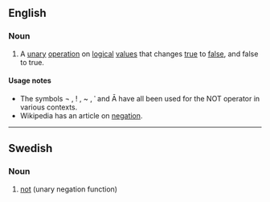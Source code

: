 {{see|not|nöt|nøt|nót|nốt|Not}}

==English==

===Noun===
{{en-noun}}

# {{mathematics}} {{logic}} A [[unary]] [[operation]] on [[logical]] [[value]]s that changes [[true]] to [[false]], and false to true.

====Usage notes====
* The symbols ¬ , ! , ~ , ˈ and Ā have all been used for the NOT operator in various contexts.
* Wikipedia has an article on [http://en.wikipedia.org/wiki/Negation negation].

----

==Swedish==

===Noun===
{{infl|sv|noun}}

# [[not]] (unary negation function)

{{tbot entry|Swedish|not|2007|November}}